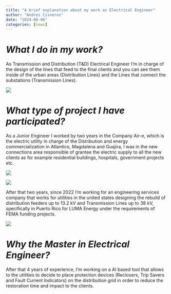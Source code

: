 ```yaml
---
title: "A brief explanation about my work as Electrical Engineer"
author: "Andres Cisneros"
date: "2024-08-06"
categories: [news]
---
```


# *What I do in my work?*
As Transmission and Distribution (T&D) Electrical Engineer I'm in charge of the design of the lines that feed to the final clients and you can see them inside of the urban areas (Distribution Lines) and the Lines that connect the substations (Transmission Lines).

![](T&D.png)


# *What type of project I have participated?*
As a Junior Engineer I worked by two years in the Company Air-e, which is the electric utility in charge of the Distribution and energy commercialization in  Atlantico, Magdalena and Guajira, I was in the new connections area responsible of grantee the electric supply to all the new clients as for example residential buildings, hospitals, government projects etc.

![](Aire.jpg)

![](Aire2.jpg)

After that two years, since 2022 I'm working for an engineering services company that works for utilities in the united states designing the rebuild of distribution feeders up to 13.2 kV and Transmission Lines up to 38 kV, specifically in Puerto Rico for LUMA Energy under the requirements of FEMA funding projects.  



![](1024-2274.jpg)

# *Why the Master in Electrical Engineer?*

After that 4 years of experience, I'm working on a AI based tool that allows to the utilities to decide to place protection devices (Reclosers, Trip Savers and Fault Current Indicators) on the distribution grid in order to reduce the restoration time and impact to the clients.



